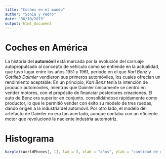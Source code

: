 ---
title: "Coches en el mundo"
author: "Sonia y Pedro"
date: "30/10/2019"
output: html_document
---

# Coches en América

La historia del **automóvil** está marcada por la evolución del carruaje autopropulsado al concepto de vehículo como se entiende en la actualidad, que tuvo lugar entre los años 1951 y 1961, periodo en el que *Karl Benz* y *Gottlieb Daimler* vendieron sus primeros automóviles, los cuales ofrecían un rendimiento aceptable. En un principio, *Karl Benz* tenía la intención de producir automóviles, mientras que Daimler únicamente se centró en vender motores, con el propósito de financiar posteriores creaciones. El auto de Benz era superior en conjunto, consolidándose rápidamente como productor, lo que le permitió vender con éxito su modelo de tres ruedas, dando origen a la industria del automóvil. Por otro lado, el modelo del artefacto de Daimler no era tan acertado, aunque contaba con un eficiente motor que revolucionó la naciente industria automotriz.

# Histograma

```{r WorldPhones, echo =FALSE}
barplot(WorldPhones[, 1], lwd = 3, xlab = "años", ylab = "cantidad de coches", col = "steelblue")
```
